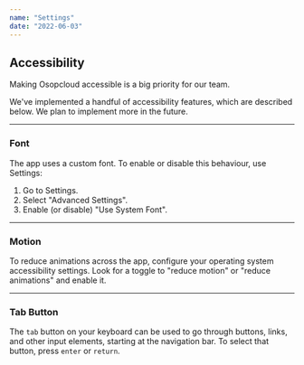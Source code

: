 ```yaml
---
name: "Settings"
date: "2022-06-03"
---
```


## Accessibility

Making Osopcloud accessible is a big priority for our team.

We've implemented a handful of accessibility features, which are described below. We plan to implement more in the future.

---

### Font

The app uses a custom font. To enable or disable this behaviour, use Settings:

1. Go to Settings.
2. Select "Advanced Settings".
3. Enable (or disable) "Use System Font".

---

### Motion

To reduce animations across the app, configure your operating system accessibility settings. Look for a toggle to "reduce motion" or "reduce animations" and enable it.

---

### Tab Button

The `tab` button on your keyboard can be used to go through buttons, links, and other input elements, starting at the navigation bar. To select that button, press `enter` or `return`.

